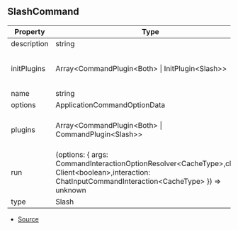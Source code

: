 ## SlashCommand

| Property    | Type                                                                                                                                                        | Value | Description                                                         |
| ----------- | ----------------------------------------------------------------------------------------------------------------------------------------------------------- | ----- | ------------------------------------------------------------------- |
| description | string                                                                                                                                                      | N/A   | -                                                                   |
| initPlugins | Array\<CommandPlugin\<Both> \| InitPlugin\<Slash>>                                                                                                          | N/A   | Plugins that will be ran upon the command being initialized/loaded. |
| name        | string                                                                                                                                                      | N/A   | -                                                                   |
| options     | ApplicationCommandOptionData                                                                                                                                | N/A   | -                                                                   |
| plugins     | Array\<CommandPlugin\<Both> \| CommandPlugin\<Slash>>                                                                                                       | N/A   | Plugins that will be ran upon the command being used.               |
| run         | (options: \{ args: CommandInteractionOptionResolver\<CacheType>,client: Client\<boolean>,interaction: ChatInputCommandInteraction\<CacheType> }) => unknown | N/A   | -                                                                   |
| type        | Slash                                                                                                                                                       | N/A   | -                                                                   |

- [Source](https://github.com/DuroCodes/spark/blob/d7098ec/packages/handler/src/types/command.ts#L62)

